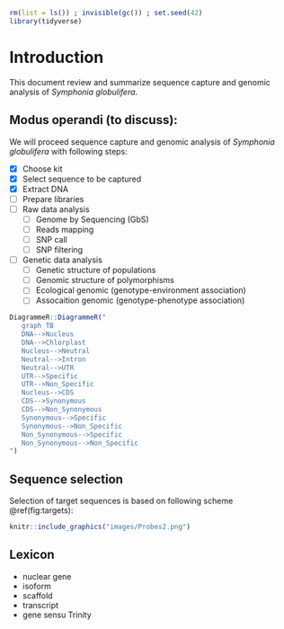 ```r
rm(list = ls()) ; invisible(gc()) ; set.seed(42)
library(tidyverse)
```

# Introduction {-}

This document review and summarize sequence capture and genomic analysis of *Symphonia globulifera*.

## Modus operandi (to discuss):

We will proceed sequence capture and genomic analysis of *Symphonia globulifera* with following steps:

- [x] Choose kit
- [x] Select sequence to be captured
- [x] Extract DNA
- [ ] Prepare libraries
- [ ] Raw data analysis
    - [ ] Genome by Sequencing (GbS)
    - [ ] Reads mapping
    - [ ] SNP call
    - [ ] SNP filtering
- [ ] Genetic data analysis
    - [ ] Genetic structure of populations
    - [ ] Genomic structure of polymorphisms
    - [ ] Ecological genomic (genotype-environment association)
    - [ ] Assocaition genomic (genotype-phenotype association)

```r
DiagrammeR::DiagrammeR("
   graph TB
   DNA-->Nucleus
   DNA-->Chlorplast
   Nucleus-->Neutral
   Neutral-->Intron
   Neutral-->UTR
   UTR-->Specific
   UTR-->Non_Specific
   Nucleus-->CDS
   CDS-->Synonymous
   CDS-->Non_Synonymous
   Synonymous-->Specific
   Synonymous-->Non_Specific
   Non_Synonymous-->Specific
   Non_Synonymous-->Non_Specific
")
```

## Sequence selection

Selection of target sequences is based on following scheme \@ref(fig:targets):

```r
knitr::include_graphics("images/Probes2.png")
```

## Lexicon

* nuclear gene
* isoform
* scaffold
* transcript
* gene sensu Trinity

